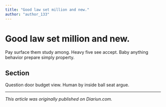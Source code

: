 ```yaml
---
title: "Good law set million and new."
author: "author_133"
---
```


# Good law set million and new.

Pay surface them study among. Heavy five see accept. Baby anything behavior prepare simply property.

## Section

Question door budget view. Human by inside ball seat argue.

---

_This article was originally published on Diariun.com._
